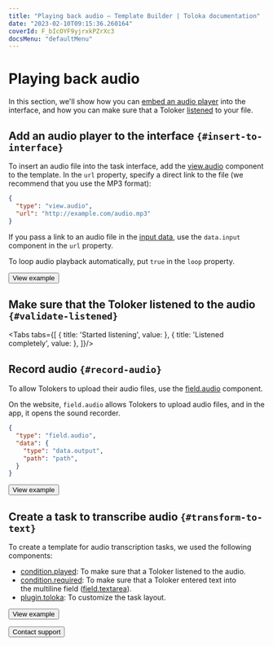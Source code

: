 ```yaml
---
title: "Playing back audio — Template Builder | Toloka documentation"
date: "2023-02-10T09:15:36.260164"
coverId: F_bIcOYF9yjrxkPZrXc3
docsMenu: "defaultMenu"
---
```



# Playing back audio

In this section, we'll show how you can [embed an audio player](#insert-to-interface) into the interface, and how you can make sure that a Toloker [listened](#validate-listened) to your file.

<TolokaTbSourceAddMedia/>

## Add an audio player to the interface `{#insert-to-interface}`

To insert an audio file into the task interface, add the [view.audio](/docs/template-builder/reference/view.audio) component to the template. In the `url` property, specify a direct link to the file (we recommend that you use the MP3 format):
```json
{
  "type": "view.audio",
  "url": "http://example.com/audio.mp3"
}
```

If you pass a link to an audio file in the [input data](/docs/template-builder/operations/work-with-data), use the `data.input` component in the `url` property.

To loop audio playback automatically, put `true` in the `loop` property.

<Button themeColor="light" view="default" size="l" type="link" url="https://ya.cc/t/hn12lyBE3ttC7a">View example</Button>

## Make sure that the Toloker listened to the audio `{#validate-listened}`

<Tabs tabs={[
  { title: 'Started listening', value: <PlayAudioList1/> },
  { title: 'Listened completely', value: <PlayAudioList2/> },
]}/>

## Record audio `{#record-audio}`

To allow Tolokers to upload their audio files, use the [field.audio](/docs/template-builder/reference/field.audio) component.

On the website, `field.audio` allows Tolokers to upload audio files, and in the app, it opens the sound recorder.

```json
{
  "type": "field.audio",
  "data": {
    "type": "data.output",
    "path": "path",
  }
}
```

<Button themeColor="light" view="default" size="l" type="link" url="https://ya.cc/t/uDWbPPCP3ttFAM">View example</Button>

## Create a task to transcribe audio `{#transform-to-text}`

To create a template for audio transcription tasks, we used the following components:

- [condition.played](/docs/template-builder/reference/condition.played): To make sure that a Toloker listened to the audio.
- [condition.required](/docs/template-builder/reference/condition.required): To make sure that a Toloker entered text into the multiline field ([field.textarea](/docs/template-builder/reference/field.textarea)).
- [plugin.toloka](/docs/template-builder/reference/plugin.toloka): To customize the task layout.

<Button themeColor="light" view="default" size="l" type="link" url="https://ya.cc/t/aAynLBRt3ttCCg">View example</Button>

<p></p>

<Button themeColor="light" view="default" size="l" type="link" url="/docs/guide/troubleshooting/support?form-source=template-builder-operations-play-audio">Contact support</Button>
